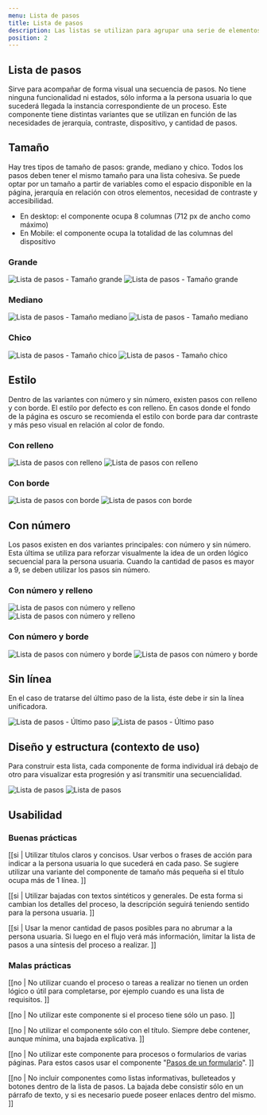 ```yaml
---
menu: Lista de pasos
title: Lista de pasos
description: Las listas se utilizan para agrupar una serie de elementos relacionados. Para listas que presentan un orden secuencial de pasos, utilizamos la Lista de pasos.
position: 2
---
```


## Lista de pasos

Sirve para acompañar de forma visual una secuencia de pasos. No tiene ninguna funcionalidad ni estados, sólo informa a la persona usuaria lo que sucederá llegada la instancia correspondiente de un proceso. Este componente tiene distintas variantes que se utilizan en función de las necesidades de jerarquía, contraste, dispositivo, y cantidad de pasos.

<h2>Tamaño</h2>

Hay tres tipos de tamaño de pasos: grande, mediano y chico. Todos los pasos deben tener el mismo tamaño para una lista cohesiva. Se puede optar por un tamaño a partir de variables como el espacio disponible en la página, jerarquía en relación con otros elementos, necesidad de contraste y accesibilidad.
* En desktop: el componente ocupa 8 columnas (712 px de ancho como máximo)
* En Mobile: el componente ocupa la totalidad de las columnas del dispositivo

### Grande

<div className="mt-4 mb-5 mx-auto">
  <img src="/componentes/lista-de-pasos/paso-grande.svg" alt="Lista de pasos - Tamaño grande" className="d-sm-block d-none" />
  <img src="/componentes/lista-de-pasos/paso-grande-mobile.svg" alt="Lista de pasos - Tamaño grande" className="d-sm-none" />
</div>

### Mediano

<div className="mt-4 mb-5 mx-auto">
  <img src="/componentes/lista-de-pasos/paso-mediano.svg" alt="Lista de pasos - Tamaño mediano" className="d-sm-block d-none" />
  <img src="/componentes/lista-de-pasos/paso-mediano-mobile.svg" alt="Lista de pasos - Tamaño mediano" className="d-sm-none" />
</div>

### Chico

<div className="mt-4 mb-5 mx-auto">
  <img src="/componentes/lista-de-pasos/paso-chico.svg" alt="Lista de pasos - Tamaño chico" className="d-sm-block d-none" />
  <img src="/componentes/lista-de-pasos/paso-chico-mobile.svg" alt="Lista de pasos - Tamaño chico" className="d-sm-none" />
</div>

<h2>Estilo</h2>

Dentro de las variantes con número y sin número, existen pasos con relleno y con borde. El estilo por defecto es con relleno. En casos donde el fondo de la página es oscuro se recomienda el estilo con borde para dar contraste y más peso visual en relación al color de fondo.

### Con relleno

<div className="mt-4 mb-5 mx-auto">
  <img src="/componentes/lista-de-pasos/paso-mediano.svg" alt="Lista de pasos con relleno" className="d-sm-block d-none" />
  <img src="/componentes/lista-de-pasos/paso-mediano-mobile.svg" alt="Lista de pasos con relleno" className="d-sm-none" />
</div>

### Con borde

<div className="mt-4 mb-5 mx-auto">
  <img src="/componentes/lista-de-pasos/paso-borde.svg" alt="Lista de pasos con borde" className="d-sm-block d-none" />
  <img src="/componentes/lista-de-pasos/paso-borde-mobile.svg" alt="Lista de pasos con borde" className="d-sm-none" />
</div>

<h2>Con número</h2>

Los pasos existen en dos variantes principales: con número y sin número. Esta última se utiliza para reforzar visualmente la idea de un orden lógico secuencial para la persona usuaria. Cuando la cantidad de pasos es mayor a 9, se deben utilizar los pasos sin número. 

### Con número y relleno

<div className="mt-4 mb-5 mx-auto">
  <img src="/componentes/lista-de-pasos/paso-numero.svg" alt="Lista de pasos con número y relleno" className="d-sm-block d-none" />
  <img src="/componentes/lista-de-pasos/paso-numero-mobile.svg" alt="Lista de pasos con número y relleno" className="d-sm-none" />
</div>

### Con número y borde

<div className="mt-4 mb-5 mx-auto">
  <img src="/componentes/lista-de-pasos/paso-numero-borde.svg" alt="Lista de pasos con número y borde" className="d-sm-block d-none" />
  <img src="/componentes/lista-de-pasos/paso-numero-borde-mobile.svg" alt="Lista de pasos con número y borde" className="d-sm-none" />
</div>

<h2>Sin línea</h2>

En el caso de tratarse del último paso de la lista, éste debe ir sin la línea unificadora. 

<div className="mt-4 mb-5 mx-auto">
  <img src="/componentes/lista-de-pasos/paso-ultimo.svg" alt="Lista de pasos - Último paso" className="d-sm-block d-none" />
  <img src="/componentes/lista-de-pasos/paso-ultimo-mobile.svg" alt="Lista de pasos - Último paso" className="d-sm-none" />
</div>

## Diseño y estructura (contexto de uso)

Para construir esta lista, cada componente de forma individual irá debajo de otro para visualizar esta progresión y así transmitir una secuencialidad.

<div className="mt-4 mb-5 mx-auto">
  <img src="/componentes/lista-de-pasos/lista-de-pasos.svg" alt="Lista de pasos" className="d-sm-block d-none" />
  <img src="/componentes/lista-de-pasos/lista-de-pasos-mobile.svg" alt="Lista de pasos" className="d-sm-none" />
</div>

## Usabilidad

### Buenas prácticas

[[si | Utilizar títulos claros y concisos. Usar verbos o frases de acción para indicar a la persona usuaria lo que sucederá en cada paso. Se sugiere utilizar una variante del componente de tamaño más pequeña si el título ocupa más de 1 línea. ]]

[[si | Utilizar bajadas con textos sintéticos y generales. De esta forma si cambian los detalles del proceso, la descripción seguirá teniendo sentido para la persona usuaria. ]]

[[si | Usar la menor cantidad de pasos posibles para no abrumar a la persona usuaria. Si luego en el flujo verá más información, limitar la lista de pasos a una síntesis del proceso a realizar. ]]

### Malas prácticas

[[no | No utilizar cuando el proceso o tareas a realizar no tienen un orden lógico o útil para completarse, por ejemplo cuando es una lista de requisitos. ]]

[[no | No utilizar este componente si el proceso tiene sólo un paso. ]]

[[no | No utilizar el componente sólo con el título. Siempre debe contener, aunque mínima, una bajada explicativa. ]]

[[no | No utilizar este componente para procesos o formularios de varias páginas. Para estos casos usar el componente "[Pasos de un formulario](https://gcba.github.io/estandares/componentes/paso-a-paso/)". ]]

[[no | No incluir componentes como listas informativas, bulleteados y botones dentro de la lista de pasos. La bajada debe consistir sólo en un párrafo de texto, y si es necesario puede poseer enlaces dentro del mismo. ]]